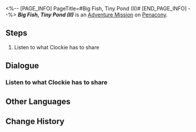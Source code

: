 <%-- [PAGE_INFO]
PageTitle=#Big Fish, Tiny Pond (II)#
[END_PAGE_INFO] --%>
{{Stub|Dialogue.}}
{{Mission Infobox
|id            = 4040334
|title         = 
|image         = <!--Mission Big Fish, Tiny Pond (II).png-->
|type          = Adventure
|event_name    = 
|chapter       = 
|requirements  = 
* [[Trailblaze Mission]] ''[[A Walk Among the Tombstones]]'' completed
* [[Adventure Mission]] ''[[Big Fish, Tiny Pond (I)]]'' completed
|summary       = <!--official mission summary from Fate's Atlas-->
|characters    = Trailblazer
|startLocation = [[Penacony]] - [[Golden Hour]]
|world         = Penacony
|area          = Golden Hour
|prev          = Big Fish, Tiny Pond (I)
|next          = 
|rewards       = Credit*5,000
}}
'''''Big Fish, Tiny Pond (II)''''' is an [[Adventure Mission]] on [[Penacony]].

==Steps==
# Listen to what Clockie has to share

<!--
==Gameplay Notes==

--><!--
==Trial Character==

-->
==Dialogue==
{{Stub Dialogue}}

===Listen to what Clockie has to share{{subst:void|<!--404033401-->}}===
{{Mission Description|type=adventure|location=Golden Hour|You have brought enough Clock Credits to the Clockie Statue &mdash; Clockie, having absorbed enough dream energy, decides to showcase a signature trick to you.}}
{{Dialogue Start}}

{{Dialogue End}}

==Other Languages==
{{Other Languages
|en   = Big Fish, Tiny Pond (II)
|zhs  = 小镇上的大人物•二
|zht  = 小鎮上的大人物•二
|ja   = 小さな町の偉大な人物・2
|ko   = 작은 마을의 큰 인물•2
|es   = Pez gordo, estanque pequeño&nbsp;II
|fr   = Gros poisson dans une petite mare (II)
|ru   = Всякий кулик в своём болоте велик II
|th   = บุคคลยิ่งใหญ่ในเมืองเล็ก 2
|vi   = Nhân Vật Lớn Trong Thị Trấn 2
|de   = Große Nummer, kleine Stadt (II)
|id   = Orang Hebat di Kota Kecil (II)
|pt   = Peixe Grande, Lago Pequeno (II)
}}

==Change History==
{{Change History|2.1}}
